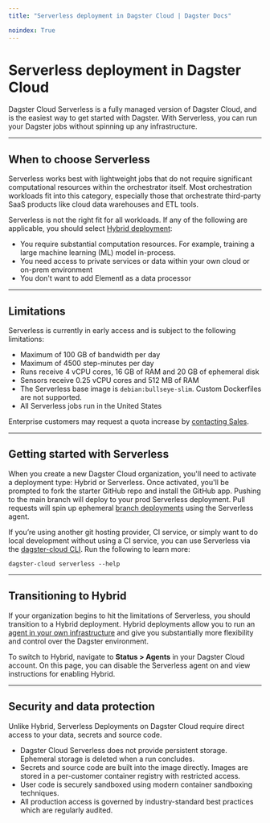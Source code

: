```yaml
---
title: "Serverless deployment in Dagster Cloud | Dagster Docs"

noindex: True
---
```


# Serverless deployment in Dagster Cloud

Dagster Cloud Serverless is a fully managed version of Dagster Cloud, and is the easiest way to get started with Dagster. With Serverless, you can run your Dagster jobs without spinning up any infrastructure.

---

## When to choose Serverless

Serverless works best with lightweight jobs that do not require significant computational resources within the orchestrator itself. Most orchestration workloads fit into this category, especially those that orchestrate third-party SaaS products like cloud data warehouses and ETL tools.

Serverless is not the right fit for all workloads. If any of the following are applicable, you should select [Hybrid deployment](/dagster-cloud/deployment/hybrid):

- You require substantial computation resources. For example, training a large machine learning (ML) model in-process.
- You need access to private services or data within your own cloud or on-prem environment
- You don't want to add Elementl as a data processor

---

## Limitations

Serverless is currently in early access and is subject to the following limitations:

- Maximum of 100 GB of bandwidth per day
- Maximum of 4500 step-minutes per day
- Runs receive 4 vCPU cores, 16 GB of RAM and 20 GB of ephemeral disk
- Sensors receive 0.25 vCPU cores and 512 MB of RAM
- The Serverless base image is `debian:bullseye-slim`. Custom Dockerfiles are not supported.
- All Serverless jobs run in the United States

Enterprise customers may request a quota increase by [contacting Sales](mailto:sales@elementl.com).

---

## Getting started with Serverless

When you create a new Dagster Cloud organization, you'll need to activate a deployment type: Hybrid or Serverless. Once activated, you'll be prompted to fork the starter GitHub repo and install the GitHub app. Pushing to the main branch will deploy to your prod Serverless deployment. Pull requests will spin up ephemeral [branch deployments](/dagster-cloud/developing-testing/branch-deployments) using the Serverless agent.

If you’re using another git hosting provider, CI service, or simply want to do local development without using a CI service, you can use Serverless via the [dagster-cloud CLI](/dagster-cloud/developing-testing/dagster-cloud-cli). Run the following to learn more:

```shell
dagster-cloud serverless --help
```

---

## Transitioning to Hybrid

If your organization begins to hit the limitations of Serverless, you should transition to a Hybrid deployment. Hybrid deployments allow you to run an [agent in your own infrastructure](/dagster-cloud/deployment/agents) and give you substantially more flexibility and control over the Dagster environment.

To switch to Hybrid, navigate to **Status > Agents** in your Dagster Cloud account. On this page, you can disable the Serverless agent on and view instructions for enabling Hybrid.

---

## Security and data protection

Unlike Hybrid, Serverless Deployments on Dagster Cloud require direct access to your data, secrets and source code.
* Dagster Cloud Serverless does not provide persistent storage. Ephemeral storage is deleted when a run concludes.
* Secrets and source code are built into the image directly. Images are stored in a per-customer container registry with restricted access.
* User code is securely sandboxed using modern container sandboxing techniques.
* All production access is governed by industry-standard best practices which are regularly audited.
